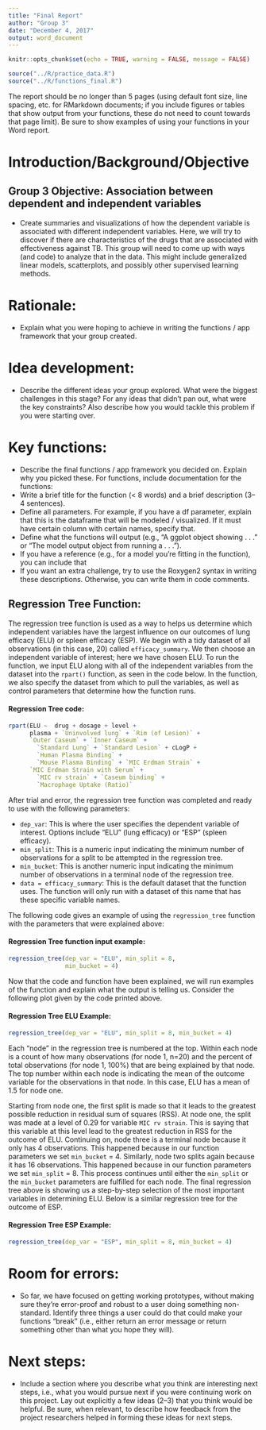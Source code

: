 ```yaml
---
title: "Final Report"
author: "Group 3"
date: "December 4, 2017"
output: word_document
---
```


```r
knitr::opts_chunk$set(echo = TRUE, warning = FALSE, message = FALSE)
```

```r
source("../R/practice_data.R")
source("../R/functions_final.R")
```

The report should be no longer than 5 pages (using default font size, line spacing, etc. for RMarkdown documents; if you include figures or tables that show output from your functions, these do not need to count towards that page limit). Be sure to show examples of using your functions in your Word report.

# Introduction/Background/Objective
## Group 3 Objective: Association between dependent and independent variables

- Create summaries and visualizations of how the dependent variable is associated with different independent variables. Here, we will try to discover if there are characteristics of the drugs that are associated with effectiveness against TB. This group will need to come up with ways (and code) to analyze that in the data. This might include generalized linear models, scatterplots, and possibly other supervised learning methods. 


# Rationale: 

- Explain what you were hoping to achieve in writing the functions / app framework that your group created.


# Idea development: 

- Describe the different ideas your group explored. What were the biggest challenges in this stage? For any ideas that didn’t pan out, what were the key constraints? Also describe how you would tackle this problem if you were starting over.


# Key functions: 

- Describe the final functions / app framework you decided on. Explain why you picked these. For functions, include documentation for the functions:
- Write a brief title for the function (< 8 words) and a brief description
(3–4 sentences).
- Define all parameters. For example, if you have a df parameter,
explain that this is the dataframe that will be modeled / visualized. If
it must have certain column with certain names, specify that.
- Define what the functions will output (e.g., “A ggplot object showing
. . . ” or “The model output object from running a . . . ”).
- If you have a reference (e.g., for a model you’re fitting in the
function), you can include that
- If you want an extra challenge, try to use the Roxygen2 syntax in
writing these descriptions. Otherwise, you can write them in code
comments.

## Regression Tree Function:

The regression tree function is used as a way to helps us determine which independent variables have the largest influence on our outcomes of lung efficacy (ELU) or spleen efficacy (ESP). We begin with a tidy dataset of all observations (in this case, 20) called `efficacy_summary`. We then choose an independent variable of interest; here we have chosen ELU. To run the function, we input ELU along with all of the independent variables from the dataset into the `rpart()` function, as seen in the code below. In the function, we also specify the dataset from which to pull the variables, as well as control parameters that determine how the function runs. 

#### Regression Tree code:
```r
rpart(ELU ~  drug + dosage + level + 
      plasma + `Uninvolved lung` + `Rim (of Lesion)` + 
      `Outer Caseum` + `Inner Caseum` + 
        `Standard Lung` + `Standard Lesion` + cLogP + 
        `Human Plasma Binding` + 
        `Mouse Plasma Binding` + `MIC Erdman Strain` + 
      `MIC Erdman Strain with Serum` + 
        `MIC rv strain` + `Caseum binding` + 
        `Macrophage Uptake (Ratio)`
```

After trial and error, the regression tree function was completed and ready to use with the following parameters:

- `dep_var`: This is where the user specifies the dependent variable of interest. Options include "ELU" (lung efficacy) or "ESP" (spleen efficacy).
- `min_split`: This is a numeric input indicating the minimum number of observations for a split to be attempted in the regression tree.
- `min_bucket`: This is another numeric input indicating the minimum number of observations in a terminal node of the regression tree.
- `data = efficacy_summary`: This is the default dataset that the function uses. The function will only run with a dataset of this name that has these specific variable names.

The following code gives an example of using the `regression_tree` function with the parameters that were explained above:

#### Regression Tree function input example:
```r
regression_tree(dep_var = "ELU", min_split = 8, 
                min_bucket = 4)
```

Now that the code and function have been explained, we will run examples of the function and explain what the output is telling us. Consider the following plot given by the code printed above.

#### Regression Tree ELU Example:
```r
regression_tree(dep_var = "ELU", min_split = 8, min_bucket = 4)
```

Each "node" in the regression tree is numbered at the top. Within each node is a count of how many observations (for node 1, n=20) and the percent of total observations (for node 1, 100%) that are being explained by that node. The top number within each node is indicating the mean of the outcome variable for the observations in that node. In this case, ELU has a mean of 1.5 for node one. 

Starting from node one, the first split is made so that it leads to the greatest possible reduction in residual sum of squares (RSS). At node one, the split was made at a level of 0.29 for variable `MIC rv strain`. This is saying that this variable at this level lead to the greatest reduction in RSS for the outcome of ELU. Continuing on, node three is a terminal node because it only has 4 observations. This happened because in our function parameters we set `min_bucket` = 4. Similarly, node two splits again because it has 16 observations. This happened because in our function parameters we set `min_split` = 8. This process continues until either the `min_split` or the `min_bucket` parameters are fulfilled for each node. The final regression tree above is showing us a step-by-step selection of the most important variables in determining ELU. Below is a similar regression tree  for the outcome of ESP.

#### Regression Tree ESP Example:
```r
regression_tree(dep_var = "ESP", min_split = 8, min_bucket = 4)
```


# Room for errors: 

- So far, we have focused on getting working prototypes, without making sure they’re error-proof and robust to a user doing something non-standard. Identify three things a user could do that could make your functions “break” (i.e., either return an error message or return something other than what you hope they will).


# Next steps: 

- Include a section where you describe what you think are interesting next steps, i.e., what you would pursue next if you were continuing work on this project. Lay out explicitly a few ideas (2–3) that you think would be helpful. Be sure, when relevant, to describe how feedback from the project researchers helped in forming these ideas for next steps.

